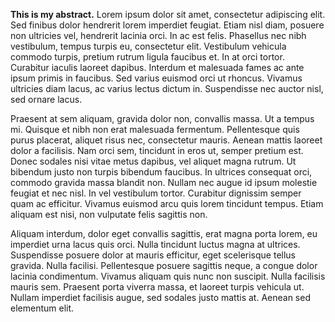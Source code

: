 **This is my abstract.** Lorem ipsum dolor sit amet, consectetur adipiscing elit. Sed finibus dolor hendrerit lorem imperdiet feugiat. Etiam nisl diam, posuere non ultricies vel, hendrerit lacinia orci. In ac est felis. Phasellus nec nibh vestibulum, tempus turpis eu, consectetur elit. Vestibulum vehicula commodo turpis, pretium rutrum ligula faucibus et. In at orci tortor. Curabitur iaculis laoreet dapibus. Interdum et malesuada fames ac ante ipsum primis in faucibus. Sed varius euismod orci ut rhoncus. Vivamus ultricies diam lacus, ac varius lectus dictum in. Suspendisse nec auctor nisl, sed ornare lacus.

Praesent at sem aliquam, gravida dolor non, convallis massa. Ut a tempus mi. Quisque et nibh non erat malesuada fermentum. Pellentesque quis purus placerat, aliquet risus nec, consectetur mauris. Aenean mattis laoreet dolor a facilisis. Nam orci sem, tincidunt in eros ut, semper pretium est. Donec sodales nisi vitae metus dapibus, vel aliquet magna rutrum. Ut bibendum justo non turpis bibendum faucibus. In ultrices consequat orci, commodo gravida massa blandit non. Nullam nec augue id ipsum molestie feugiat et nec nisl. In vel vestibulum tortor. Curabitur dignissim semper quam ac efficitur. Vivamus euismod arcu quis lorem tincidunt tempus. Etiam aliquam est nisi, non vulputate felis sagittis non.

Aliquam interdum, dolor eget convallis sagittis, erat magna porta lorem, eu imperdiet urna lacus quis orci. Nulla tincidunt luctus magna at ultrices. Suspendisse posuere dolor at mauris efficitur, eget scelerisque tellus gravida. Nulla facilisi. Pellentesque posuere sagittis neque, a congue dolor lacinia condimentum. Vivamus aliquam quis nunc non suscipit. Nulla facilisis mauris sem. Praesent porta viverra massa, et laoreet turpis vehicula ut. Nullam imperdiet facilisis augue, sed sodales justo mattis at. Aenean sed elementum elit.

